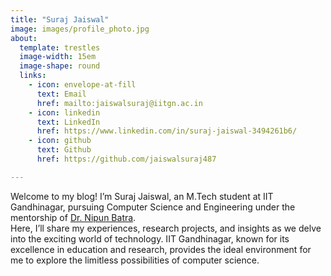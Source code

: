```yaml
---
title: "Suraj Jaiswal"
image: images/profile_photo.jpg
about: 
  template: trestles
  image-width: 15em
  image-shape: round
  links:
    - icon: envelope-at-fill
      text: Email
      href: mailto:jaiswalsuraj@iitgn.ac.in
    - icon: linkedin
      text: LinkedIn
      href: https://www.linkedin.com/in/suraj-jaiswal-3494261b6/
    - icon: github
      text: Github
      href: https://github.com/jaiswalsuraj487

---
```


Welcome to my blog! I'm Suraj Jaiswal, an M.Tech student at IIT Gandhinagar, pursuing Computer Science and Engineering under the mentorship of [Dr. Nipun Batra](https://nipunbatra.github.io/).
<br> 
Here, I'll share my experiences, research projects, and insights as we delve into the exciting world of technology. IIT Gandhinagar, known for its excellence in education and research, provides the ideal environment for me to explore the limitless possibilities of computer science. 


